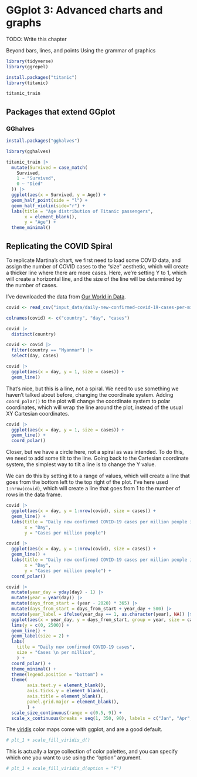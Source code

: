 # GGplot 3: Advanced charts and graphs

TODO: Write this chapter

Beyond bars, lines, and points Using the grammar of graphics

```r
library(tidyverse)
library(ggrepel)
```


```r
install.packages("titanic")
library(titanic)

titanic_train
```


## Packages that extend GGplot

### GGhalves

```r
install.packages("gghalves")
```

```r
library(gghalves)
```

```r
titanic_train |> 
  mutate(Survived = case_match(
    Survived,
    1 ~ "Survived",
    0 ~ "Died"
  )) |>
  ggplot(aes(x = Survived, y = Age)) +
  geom_half_point(side = "l") +
  geom_half_violin(side="r") +
  labs(title = "Age distribution of Titanic passengers",
       x = element_blank(),
       y = "Age") +
  theme_minimal()
```

## Replicating the COVID Spiral

To replicate Martina’s chart, we first need to load some COVID data, and assign the number of COVID cases to the “size” aesthetic, which will create a thicker line where there are more cases. Here, we’re setting Y to 1, which will create a horizontal line, and the size of the line will be determined by the number of cases.

I’ve downloaded the data from [Our World in Data](https://ourworldindata.org/covid-cases).

```r
covid <- read_csv("input_data/daily-new-confirmed-covid-19-cases-per-million-people.csv")
```

```r
colnames(covid) <- c("country", "day", "cases")
```

```r
covid |> 
  distinct(country)
```


```r
covid <- covid |> 
  filter(country == "Myanmar") |> 
  select(day, cases)

covid |> 
  ggplot(aes(x = day, y = 1, size = cases)) +
  geom_line()
```



That’s nice, but this is a line, not a spiral. We need to use something we haven’t talked about before, changing the coordinate system. Adding `coord_polar()` to the plot will change the coordinate system to polar coordinates, which will wrap the line around the plot, instead of the usual XY Cartesian coordinates.

```r
covid |> 
  ggplot(aes(x = day, y = 1, size = cases)) +
  geom_line() +
  coord_polar()
```

Closer, but we have a circle here, not a spiral as was intended. To do this, we need to add some tilt to the line. Going back to the Cartesian coordinate system, the simplest way to tilt a line is to change the Y value.

We can do this by setting it to a range of values, which will create a line that goes from the bottom left to the top right of the plot. I’ve here used `1:nrow(covid)`, which will create a line that goes from 1 to the number of rows in the data frame.

```r
covid |> 
  ggplot(aes(x = day, y = 1:nrow(covid), size = cases)) +
  geom_line() +
  labs(title = "Daily new confirmed COVID-19 cases per million people in Switzerland",
       x = "Day",
       y = "Cases per million people")
```

```r
covid |> 
  ggplot(aes(x = day, y = 1:nrow(covid), size = cases)) +
  geom_line() +
  labs(title = "Daily new confirmed COVID-19 cases per million people in Switzerland",
       x = "Day",
       y = "Cases per million people") +
  coord_polar()
```

```r
covid |> 
  mutate(year_day = yday(day) - 1) |>
  mutate(year = year(day)) |> 
  mutate(days_from_start = (year - 2020) * 365) |>
  mutate(days_from_start = days_from_start + year_day + 500) |> 
  mutate(year_label = ifelse(year_day == 1, as.character(year), NA)) |>
  ggplot(aes(x = year_day, y = days_from_start, group = year, size = cases, label = year_label)) +
  lims(y = c(0, 2500)) +
  geom_line() +
  geom_label(size = 2) +
  labs(
    title = "Daily new confirmed COVID-19 cases",
    size = "Cases \n per million",
    ) +
  coord_polar() +
  theme_minimal() +
  theme(legend.position = "bottom") +
  theme(
        axis.text.y = element_blank(),
        axis.ticks.y = element_blank(),
        axis.title = element_blank(),
        panel.grid.major = element_blank(),
        ) +
  scale_size_continuous(range = c(0.5, 9)) +
  scale_x_continuous(breaks = seq(1, 350, 90), labels = c("Jan", "Apr", "Jul", "Oct"))
```

The [viridis](https://cran.r-project.org/web/packages/viridis/vignettes/intro-to-viridis.html) color maps come with ggplot, and are a good default.

```r
# plt_1 + scale_fill_viridis_d()
```

This is actually a large collection of color palettes, and you can specify which one you want to use using the “option” argument.

```r
# plt_1 + scale_fill_viridis_d(option = "F")
```
